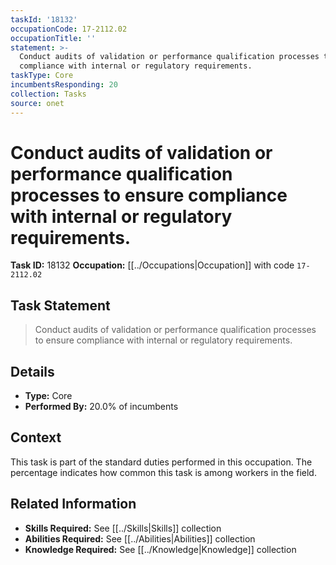 ```yaml
---
taskId: '18132'
occupationCode: 17-2112.02
occupationTitle: ''
statement: >-
  Conduct audits of validation or performance qualification processes to ensure
  compliance with internal or regulatory requirements.
taskType: Core
incumbentsResponding: 20
collection: Tasks
source: onet
---
```

# Conduct audits of validation or performance qualification processes to ensure compliance with internal or regulatory requirements.

**Task ID:** 18132
**Occupation:** [[../Occupations|Occupation]] with code `17-2112.02`

## Task Statement

> Conduct audits of validation or performance qualification processes to ensure compliance with internal or regulatory requirements.

## Details

- **Type:** Core
- **Performed By:** 20.0% of incumbents

## Context

This task is part of the standard duties performed in this occupation. The percentage indicates how common this task is among workers in the field.

## Related Information

- **Skills Required:** See [[../Skills|Skills]] collection
- **Abilities Required:** See [[../Abilities|Abilities]] collection
- **Knowledge Required:** See [[../Knowledge|Knowledge]] collection

